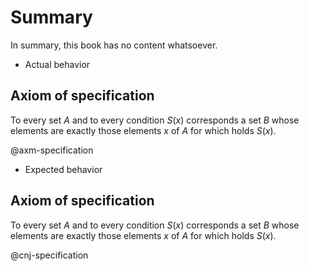 # Summary

In summary, this book has no content whatsoever.

- Actual behavior

::: {#axm-specification}

## Axiom of specification

To every set $A$ and to every condition $S(x)$ corresponds a set $B$ whose elements are exactly those elements $x$ of $A$ for which holds $S(x)$.

:::

@axm-specification

- Expected behavior

::: {#@cnj-specification}

## Axiom of specification

To every set $A$ and to every condition $S(x)$ corresponds a set $B$ whose elements are exactly those elements $x$ of $A$ for which holds $S(x)$.

:::

@cnj-specification